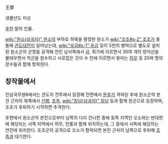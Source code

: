 王摩

생몰년도 미상

[[후한]] 말의 인물.

[[wiki:"원소(삼국지)" 원소]]의 부하로 하북을 평정한 원소가 [[wiki:"조조#s-2" 조조]]가 충돌해 [[관도대전]]이 일어났는데, [[wiki:"우금#s-1" 우금]] 등이 5천의 병력으로 별도로 설치된 원소군의 군영을 공격해 연진 남서쪽에서 급, 획가에 이르면서 30여 개의 방어선을 불태우면서 적군을 참수하고 사로잡은 것이 수 천에 이르면서 왕마는 [[하무]] 등 20여 명의 장수들과 함께 항복한다.

== 창작물에서 ==
진삼국무쌍6에서는 관도의 전투에서 등장해 전편에서 [[문추]]가 격파된 후에 원소군의 본진 근처의 북쪽에서 [[신평]], [[초촉]], [[wiki:"장남(삼국지)" 장남]] 등과 함께 원군으로 등장하며, 조조가 후퇴하기 시작하면 추격한다.

후편에서 원소군의 본진으로부터 남쪽의 다리 건너편 중에 동쪽 지역인 오소와는 반대편에 해당되는 서쪽 지역에서 하무, 전풍과 함께 위치하는데, 그 중에서 서쪽에 해당하는 연진에 위치한다. 조조군의 공격으로 오소가 함락되면 본진 근처의 남쪽으로 후퇴해 [[초촉]]과 대기한다.
